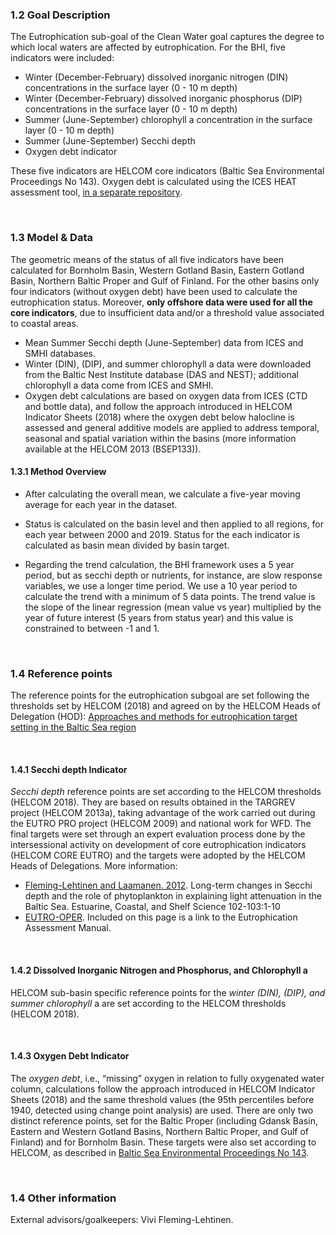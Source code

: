 ### 1.2 Goal Description {-}

The Eutrophication sub-goal of the Clean Water goal captures the degree to which local waters are affected by eutrophication. For the BHI, five indicators were included: 

-	Winter (December-February) dissolved inorganic nitrogen (DIN) concentrations in the surface layer (0 - 10 m depth) 
-	Winter (December-February) dissolved inorganic phosphorus (DIP) concentrations in the surface layer (0 - 10 m depth) 
-	Summer (June-September) chlorophyll a concentration in the surface layer (0 - 10 m depth)  
-	Summer (June-September) Secchi depth  
-	Oxygen debt indicator  

These five indicators are HELCOM core indicators (Baltic Sea Environmental Proceedings No 143). Oxygen debt is calculated using the ICES HEAT assessment tool, [in a separate repository](https://github.com/OHI-Baltic/HEAT). 

<br/>

### 1.3 Model & Data {-}

The geometric means of the status of all five indicators have been calculated for Bornholm Basin, Western Gotland Basin, Eastern Gotland Basin, Northern Baltic Proper and Gulf of Finland. For the other basins only four indicators (without oxygen debt) have been used to calculate the eutrophication status. 
Moreover, **only offshore data were used for all the core indicators**, due to insufficient data and/or a threshold value associated to coastal areas.

-	Mean Summer Secchi depth (June-September) data from ICES and SMHI databases.
-	Winter (DIN), (DIP), and summer chlorophyll a data were downloaded from the Baltic Nest Institute database (DAS and NEST); additional chlorophyll a data come from ICES and SMHI.
-	Oxygen debt calculations are based on oxygen data from ICES (CTD and bottle data), and follow the approach introduced in HELCOM Indicator Sheets (2018) where the oxygen debt below halocline is assessed and general additive models are applied to address temporal, seasonal and spatial variation within the basins (more information available at the HELCOM 2013 (BSEP133)).


#### 1.3.1 Method Overview {-}

- After calculating the overall mean, we calculate a five-year moving average for each year in the dataset.

- Status is calculated on the basin level and then applied to all regions, for each year between 2000 and 2019. Status for the each indicator is calculated as basin mean divided by basin target. 

- Regarding the trend calculation, the BHI framework uses a 5 year period, but as secchi depth or nutrients, for instance, are slow response variables, we use a longer time period. We use a 10 year period to calculate the trend with a minimum of 5 data points. The trend value is the slope of the linear regression (mean value vs year) multiplied by the year of future interest (5 years from status year) and this value is constrained to between -1 and 1.


<br/>


### 1.4 Reference points {-}

The reference points for the eutrophication subgoal are set following the thresholds set by HELCOM (2018) and agreed on by the HELCOM Heads of Delegation (HOD): [Approaches and methods for eutrophication target setting in the Baltic Sea region](https://helcom.fi/media/documents/Eutorophication-targets_BSEP133.pdf)

<br/>

#### 1.4.1 Secchi depth Indicator {-}

_Secchi depth_ reference points are set according to the HELCOM thresholds (HELCOM 2018). They are based on results obtained in the TARGREV project (HELCOM 2013a), taking advantage of the work carried out during the EUTRO PRO project (HELCOM 2009) and national work for WFD. The final targets were set through an expert evaluation process done by the intersessional activity on development of core eutrophication indicators (HELCOM CORE EUTRO) and the targets were adopted by the HELCOM Heads of Delegations. More information: 

-	[Fleming-Lehtinen and Laamanen. 2012](https://doi.org/10.1016/j.ecss.2012.02.015). Long-term changes in Secchi depth and the role of phytoplankton in explaining light attenuation in the Baltic Sea. Estuarine, Coastal, and Shelf Science 102-103:1-10
-	[EUTRO-OPER](https://helcom.fi/helcom-at-work/projects/eutro-oper/). Included on this page is a link to the Eutrophication Assessment Manual.

<br/>

#### 1.4.2 Dissolved Inorganic Nitrogen and Phosphorus, and Chlorophyll a {-}

HELCOM sub-basin specific reference points for the _winter (DIN), (DIP), and summer chlorophyll_ a are set according to the HELCOM thresholds (HELCOM 2018). 

<br/>

#### 1.4.3 Oxygen Debt Indicator {-}

The _oxygen debt_, i.e., "missing" oxygen in relation to fully oxygenated water column, calculations follow the approach introduced in HELCOM Indicator Sheets (2018) and the same threshold values (the 95th percentiles before 1940, detected using change point analysis) are used. There are only two distinct reference points, set for the Baltic Proper (including Gdansk Basin, Eastern and Western Gotland Basins, Northern Baltic Proper, and Gulf of Finland) and for Bornholm Basin. These targets were also set according to HELCOM, as described in [Baltic Sea Environmental Proceedings No 143](https://www.helcom.fi/wp-content/uploads/2019/08/BSEP143.pdf9).

<br/>

### 1.4 Other information {-}

External advisors/goalkeepers: Vivi Fleming-Lehtinen.

<br/>


